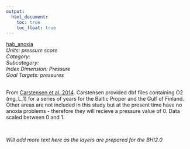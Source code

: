 ```yaml
---
output:
  html_document:
    toc: true
    toc_float: true
---
```


[hab_anoxia](https://github.com/OHI-Science/bhi/blob/master/baltic/layers/hab_anoxia_bhi2015.csv)\
*Units: pressure score*\
*Category:*\
*Subcategory:*\
*Index Dimension: Pressure*\
*Goal Targets: pressures*\
<br>

From [Carstensen et al. 2014](http://www.pnas.org/content/111/15/5628.abstract). Carstensen provided dbf files containing O2 (mg_L_1) for a series of years for the Baltic Proper and the Gulf of Finland. Other areas are not included in this study but at the present time have no anoxia problems - therefore they will recieve a pressure value of 0.  Data scaled between 0 and 1.

<br>

*Will add more text here as the layers are prepared for the BHI2.0*

<br>



<br>

